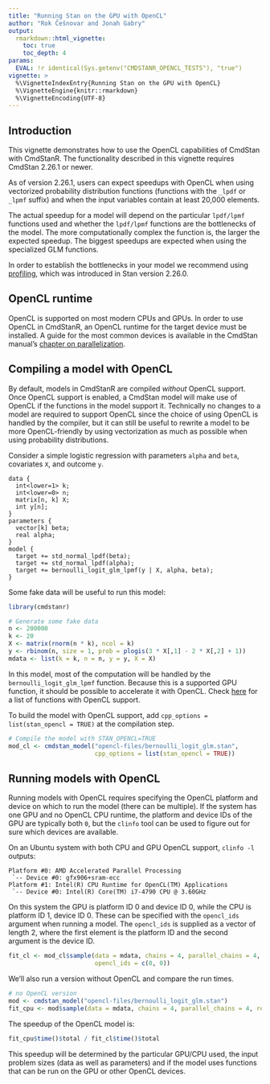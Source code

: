 ```yaml
---
title: "Running Stan on the GPU with OpenCL"
author: "Rok Češnovar and Jonah Gabry"
output: 
  rmarkdown::html_vignette:
    toc: true
    toc_depth: 4
params:
  EVAL: !r identical(Sys.getenv("CMDSTANR_OPENCL_TESTS"), "true")
vignette: >
  %\VignetteIndexEntry{Running Stan on the GPU with OpenCL}
  %\VignetteEngine{knitr::rmarkdown}
  %\VignetteEncoding{UTF-8}
---
```


## Introduction

This vignette demonstrates how to use the OpenCL capabilities of CmdStan with
CmdStanR. The functionality described in this vignette requires CmdStan 2.26.1
or newer.

As of version 2.26.1, users can expect speedups with OpenCL when using vectorized
probability distribution functions (functions with the `_lpdf` or `_lpmf`
suffix) and when the input variables contain at least 20,000 elements.

The actual speedup for a model will depend on the particular `lpdf/lpmf`
functions used and whether the `lpdf/lpmf` functions are the bottlenecks of the
model. The more computationally complex the function is, the larger the expected
speedup. The biggest speedups are expected when using the specialized GLM
functions.

In order to establish the bottlenecks in your model we recommend using
[profiling](../profiling.Rmd), which was introduced in Stan version 2.26.0. 

## OpenCL runtime

OpenCL is supported on most modern CPUs and GPUs. In order to use
OpenCL in CmdStanR, an OpenCL runtime for the target device must be installed.
A guide for the most common devices is available in the CmdStan manual's 
[chapter on parallelization](https://mc-stan.org/docs/2_26/cmdstan-guide/parallelization.html#opencl).

## Compiling a model with OpenCL

By default, models in CmdStanR are compiled *without* OpenCL support. Once OpenCL
support is enabled, a CmdStan model will make use of OpenCL if the functions
in the model support it. Technically no changes to a model are required to
support OpenCL since the choice of using OpenCL is handled by the compiler,
but it can still be useful to rewrite a model to be more OpenCL-friendly by
using vectorization as much as possible when using probability distributions.

Consider a simple logistic regression with parameters `alpha` and `beta`,
covariates `X`, and outcome `y`.

```
data {
  int<lower=1> k;
  int<lower=0> n;
  matrix[n, k] X;
  int y[n];
}
parameters {
  vector[k] beta;
  real alpha;
}
model {
  target += std_normal_lpdf(beta);
  target += std_normal_lpdf(alpha);
  target += bernoulli_logit_glm_lpmf(y | X, alpha, beta);
}
```

Some fake data will be useful to run this model:

```r
library(cmdstanr)

# Generate some fake data
n <- 200000
k <- 20
X <- matrix(rnorm(n * k), ncol = k)
y <- rbinom(n, size = 1, prob = plogis(3 * X[,1] - 2 * X[,2] + 1))
mdata <- list(k = k, n = n, y = y, X = X)
```

In this model, most of the computation will be handled by the
`bernoulli_logit_glm_lpmf` function. Because this is a supported GPU function,
it should be possible to accelerate it with OpenCL. Check 
[here](http://mc-stan.org/math/opencl_support.html) for a list of functions
with OpenCL support.

To build the model with OpenCL support, add
`cpp_options = list(stan_opencl = TRUE)` at the compilation step.

```r
# Compile the model with STAN_OPENCL=TRUE
mod_cl <- cmdstan_model("opencl-files/bernoulli_logit_glm.stan",
                        cpp_options = list(stan_opencl = TRUE))
```

## Running models with OpenCL

Running models with OpenCL requires specifying the OpenCL platform and device
on which to run the model (there can be multiple). If the system has one GPU
and no OpenCL CPU runtime, the platform and device IDs of the GPU are typically
both `0`, but the `clinfo` tool can be used to figure out for sure which devices
are available.

On an Ubuntu system with both CPU and GPU OpenCL support, `clinfo -l` outputs:

```
Platform #0: AMD Accelerated Parallel Processing
 `-- Device #0: gfx906+sram-ecc
Platform #1: Intel(R) CPU Runtime for OpenCL(TM) Applications
 `-- Device #0: Intel(R) Core(TM) i7-4790 CPU @ 3.60GHz
```

On this system the GPU is platform ID 0 and device ID 0, while the CPU is
platform ID 1, device ID 0. These can be specified with the `opencl_ids`
argument when running a model. The `opencl_ids` is  supplied as a vector of
length 2, where the first element is the platform ID and the second argument is
the device ID.

```r
fit_cl <- mod_cl$sample(data = mdata, chains = 4, parallel_chains = 4,
                        opencl_ids = c(0, 0))
```

We'll also run a version without OpenCL and compare the run times. 

```r
# no OpenCL version
mod <- cmdstan_model("opencl-files/bernoulli_logit_glm.stan")
fit_cpu <- mod$sample(data = mdata, chains = 4, parallel_chains = 4, refresh = 0)
```

The speedup of the OpenCL model is:
```r
fit_cpu$time()$total / fit_cl$time()$total
```

This speedup will be determined by the particular GPU/CPU used, the input
problem sizes (data as well as parameters) and if the model uses functions that
can be run on the GPU or other OpenCL devices.
